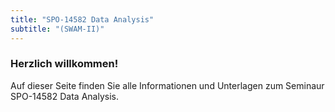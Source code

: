 ```yaml
---
title: "SPO-14582 Data Analysis"
subtitle: "(SWAM-II)"
---
```


### Herzlich willkommen!

Auf dieser Seite finden Sie alle Informationen und Unterlagen zum Seminaur SPO-14582 Data Analysis.

